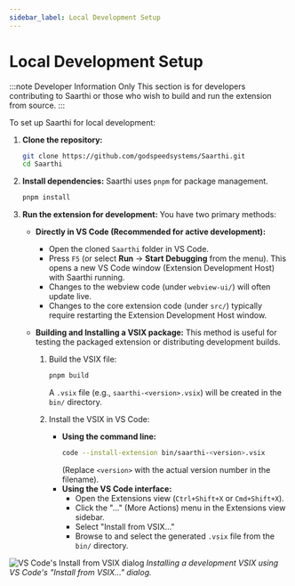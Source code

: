 ```yaml
---
sidebar_label: Local Development Setup
---
```

 
# Local Development Setup

:::note Developer Information Only
This section is for developers contributing to Saarthi or those who wish to build and run the extension from source.
:::

To set up Saarthi for local development:

1.  **Clone the repository:**
    ```bash
    git clone https://github.com/godspeedsystems/Saarthi.git
    cd Saarthi
    ```

2.  **Install dependencies:**
    Saarthi uses `pnpm` for package management.
    ```bash
    pnpm install
    ```

3.  **Run the extension for development:**
    You have two primary methods:

    *   **Directly in VS Code (Recommended for active development):**
        *   Open the cloned `Saarthi` folder in VS Code.
        *   Press `F5` (or select **Run** → **Start Debugging** from the menu). This opens a new VS Code window (Extension Development Host) with Saarthi running.
        *   Changes to the webview code (under `webview-ui/`) will often update live.
        *   Changes to the core extension code (under `src/`) typically require restarting the Extension Development Host window.

    *   **Building and Installing a VSIX package:**
        This method is useful for testing the packaged extension or distributing development builds.
        1.  Build the VSIX file:
            ```bash
            pnpm build
            ```
            A `.vsix` file (e.g., `saarthi-<version>.vsix`) will be created in the `bin/` directory.

        2.  Install the VSIX in VS Code:
            *   **Using the command line:**
                ```bash
                code --install-extension bin/saarthi-<version>.vsix
                ```
                (Replace `<version>` with the actual version number in the filename).
            *   **Using the VS Code interface:**
                *   Open the Extensions view (`Ctrl+Shift+X` or `Cmd+Shift+X`).
                *   Click the "..." (More Actions) menu in the Extensions view sidebar.
                *   Select "Install from VSIX..."
                *   Browse to and select the generated `.vsix` file from the `bin/` directory.

![VS Code's Install from VSIX dialog](/img/installing/installing-2.png)
                *Installing a development VSIX using VS Code's "Install from VSIX..." dialog.*
